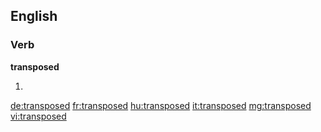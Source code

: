 ==English==

===Verb===
'''transposed'''

# {{past of|transpose}}

[[de:transposed]]
[[fr:transposed]]
[[hu:transposed]]
[[it:transposed]]
[[mg:transposed]]
[[vi:transposed]]
